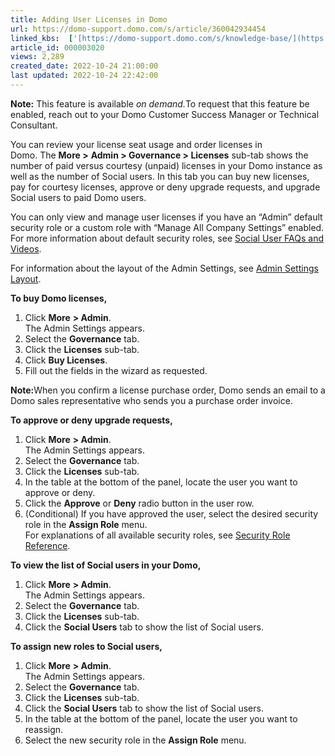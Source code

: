 ```yaml
---
title: Adding User Licenses in Domo
url: https://domo-support.domo.com/s/article/360042934454
linked_kbs:  ['[https://domo-support.domo.com/s/knowledge-base/](https://domo-support.domo.com/s/knowledge-base/)', '[https://domo-support.domo.com/s/](https://domo-support.domo.com/s/)', '[https://domo-support.domo.com/s/topic/0TO5w000000ZamlGAC](https://domo-support.domo.com/s/topic/0TO5w000000ZamlGAC)', '[https://domo-support.domo.com/s/topic/0TO5w000000ZandGAC](https://domo-support.domo.com/s/topic/0TO5w000000ZandGAC)', '[https://domo-support.domo.com/s/article/360042934954](https://domo-support.domo.com/s/article/360042934954)', '[https://domo-support.domo.com/s/article/360042934234](https://domo-support.domo.com/s/article/360042934234)', '[https://domo-support.domo.com/s/article/360043438953](https://domo-support.domo.com/s/article/360043438953)', '[https://domo-support.domo.com/s/article/360042934454](https://domo-support.domo.com/s/article/360042934454)', '[https://domo-support.domo.com/s/topic/0TO5w000000ZandGAC/domo-security-options](https://domo-support.domo.com/s/topic/0TO5w000000ZandGAC/domo-security-options)', '[https://domo-support.domo.com/s/article/360043429933](https://domo-support.domo.com/s/article/360043429933)', '[https://domo-support.domo.com/s/article/360043429953](https://domo-support.domo.com/s/article/360043429953)', '[https://domo-support.domo.com/s/article/360042925494](https://domo-support.domo.com/s/article/360042925494)', '[https://domo-support.domo.com/s/article/360043429913](https://domo-support.domo.com/s/article/360043429913)', '[https://domo-support.domo.com/s/article/4408174643607](https://domo-support.domo.com/s/article/4408174643607)', '[https://domo-support.domo.com/s/login/](https://domo-support.domo.com/s/login/)']
article_id: 000003020
views: 2,289
created_date: 2022-10-24 21:00:00
last updated: 2022-10-24 22:42:00
---
```






 


**Note:** This feature is available *on demand.*To request that this feature be enabled, reach out to your Domo Customer Success Manager or Technical Consultant.






You can review your license seat usage and order licenses in Domo. The **More >** **Admin > Governance > Licenses** sub-tab shows the number of paid versus courtesy (unpaid) licenses in your Domo instance as well as the number of Social users. In this tab you can buy new licenses, pay for courtesy licenses, approve or deny upgrade requests, and upgrade Social users to paid Domo users.  


You can only view and manage user licenses if you have an "Admin" default security role or a custom role with "Manage All Company Settings" enabled. For more information about default security roles, see [Social User FAQs and Videos](/s/article/360042934954 "Security Role Reference").


For information about the layout of the Admin Settings, see [Admin Settings Layout](/s/article/360042934234 "Admin Settings Layout").


**To buy Domo licenses,**


1. Click **More** **> Admin**.  
The Admin Settings appears.
2. Select the **Governance** tab.
3. Click the **Licenses** sub-tab.
4. Click **Buy Licenses**.
5. Fill out the fields in the wizard as requested.




 


**Note:**When you confirm a license purchase order, Domo sends an email to a Domo sales representative who sends you a purchase order invoice.  



**To approve or deny upgrade requests,**


1. Click **More** **> Admin**.  
The Admin Settings appears.
2. Select the **Governance** tab.
3. Click the **Licenses** sub-tab.
4. In the table at the bottom of the panel, locate the user you want to approve or deny.
5. Click the **Approve** or **Deny** radio button in the user row.
6. (Conditional) If you have approved the user, select the desired security role in the **Assign Role** menu.  
For explanations of all available security roles, see [Security Role Reference](/s/article/360043438953 "Security Role Reference").


**To view the list of Social users in your Domo,**


1. Click **More** **> Admin**.  
The Admin Settings appears.
2. Select the **Governance** tab.
3. Click the **Licenses** sub-tab.
4. Click the **Social Users** tab to show the list of Social users.


**To assign new roles to Social users,**


1. Click **More** **> Admin**.  
The Admin Settings appears.
2. Select the **Governance** tab.
3. Click the **Licenses** sub-tab.
4. Click the **Social Users** tab to show the list of Social users.
5. In the table at the bottom of the panel, locate the user you want to reassign.
6. Select the new security role in the **Assign Role** menu.
